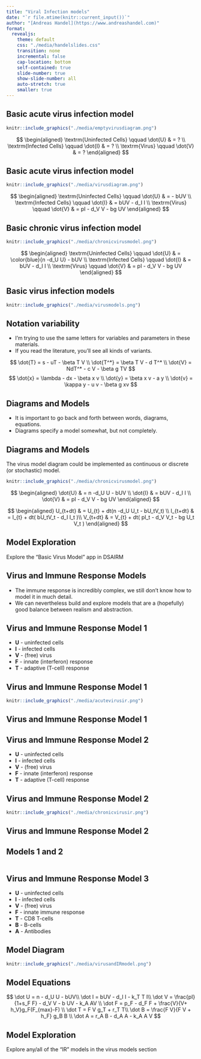 ```yaml
---
title: "Viral Infection models"
date: "`r file.mtime(knitr::current_input())`"
author: "[Andreas Handel](https://www.andreashandel.com)"
format: 
  revealjs:
    theme: default
    css: "./media/handelslides.css"
    transition: none
    incremental: false
    cap-location: bottom
    self-contained: true
    slide-number: true
    show-slide-number: all
    auto-stretch: true
    smaller: true
---
```




## Basic acute virus infection model

```r
knitr::include_graphics("./media/emptyvirusdiagram.png")
```

$$
\begin{aligned}
\textrm{Uninfected Cells} \qquad \dot{U} & =  ? \\
\textrm{Infected Cells} \qquad \dot{I} & =  ? \\     
\textrm{Virus} \qquad  \dot{V} & =  ? 
\end{aligned}
$$

## Basic acute virus infection model

```r
knitr::include_graphics("./media/virusdiagram.png")
```

$$
\begin{aligned}
\textrm{Uninfected Cells} \qquad \dot{U} & =   - bUV \\
\textrm{Infected Cells} \qquad \dot{I} & =  bUV - d_I I \\     
\textrm{Virus} \qquad  \dot{V} & =  pI - d_V V -  bg UV 
\end{aligned}
$$



## Basic chronic virus infection model

```r
knitr::include_graphics("./media/chronicvirusmodel.png")
```

$$
\begin{aligned}
\textrm{Uninfected Cells} \qquad \dot{U} & = \color{blue}{n -d_U U} - bUV \\
\textrm{Infected Cells} \qquad \dot{I} & =  bUV - d_I I \\     
\textrm{Virus} \qquad  \dot{V} & =  pI - d_V V -  bg UV 
\end{aligned}
$$

## Basic virus infection models

```r
knitr::include_graphics("./media/virusmodels.png")
```



## Notation variability
* I'm trying to use the same letters for variables and parameters in these materials.
* If you read the literature, you'll see all kinds of variants.

$$
\dot{T} = s - uT - \beta T V \\
\dot{T^*}  =  \beta T V - d T^* \\
\dot{V}  =  NdT^* - c V -  \beta g TV 
$$
$$
\dot{x} = \lambda - dx - \beta x v \\
\dot{y}  =  \beta x v - a y \\
\dot{v}  =  \kappa y - u v -  \beta g xv 
$$


## Diagrams and Models
* It is important to go back and forth between words, diagrams, equations.
* Diagrams specify a model somewhat, but not completely. 


## Diagrams and Models
The virus model diagram could be implemented as continuous or discrete (or stochastic) model.

```r
knitr::include_graphics("./media/chronicvirusmodel.png")
```

$$
\begin{aligned}
\dot{U} & = n -d_U U - bUV \\
\dot{I} & =  bUV - d_I I \\     
\dot{V} & =  pI - d_V V -  bg UV 
\end{aligned}
$$

$$
\begin{aligned}
U_{t+dt} & = U_{t} + dt(n -d_U U_t - bU_tV_t) \\
I_{t+dt} & = I_{t} + dt( bU_tV_t - d_I I_t )\\     
V_{t+dt} & = V_{t} + dt( pI_t - d_V V_t -  bg U_t V_t ) 
\end{aligned}
$$


## Model Exploration
Explore the "Basic Virus Model" app in DSAIRM


## Virus and Immune Response Models
* The immune response is incredibly complex, we still don't know how to model it in much detail.
* We can nevertheless build and explore models that are a (hopefully) good balance between realism and abstraction.


## Virus and Immune Response Model 1

* **U** - uninfected cells 
* **I** - infected cells
* **V** - (free) virus
* **F** - innate (interferon) response
* **T** - adaptive (T-cell) response

## Virus and Immune Response Model 1

```r
knitr::include_graphics("./media/acutevirusir.png")
```

## Virus and Immune Response Model 1


\begin{aligned}
\dot U & = - b U V  \\
\dot I & = b U V - d_I I - k_T T I   \\
\dot V & = \frac{p}{1+k_F F}I - d_V V - gb UV \\
\dot F & = r_F I - d_F F \\
\dot T & = r_T T F - d_T T
\end{aligned}



## Virus and Immune Response Model 2

* **U** - uninfected cells 
* **I** - infected cells
* **V** - (free) virus
* **F** - innate (interferon) response
* **T** - adaptive (T-cell) response


## Virus and Immune Response Model 2

```r
knitr::include_graphics("./media/chronicvirusir.png")
```


## Virus and Immune Response Model 2

\begin{aligned}
\dot U & = n - d_U U - b U V  \\
\dot I & = bUV - d_I I - k_T T I   \\
\dot V & = \frac{p}{1+k_F F}I - d_V V - gb UV \\
\dot F & = r_F I - d_F F \\
\dot T & = r_T T V - d_T T
\end{aligned}

## Models 1 and 2

:::: {.columns}
::: {.column width="50%"}
\begin{aligned}
\dot U & = - b U V  \\
\dot I & = b U V - d_I I - k_T T I   \\
\dot V & = \frac{p}{1+k_F F}I - d_V V - gb UV \\
\dot F & = r_F I - d_F F \\
\dot T & = r_T T F - d_T T
\end{aligned}
:::

::: {.column width="50%"}
\begin{aligned}
\dot U & = \color{blue}{n - d_U U} - b U V  \\
\dot I & = bUV - d_I I - k_T T I   \\
\dot V & = \frac{p}{1+k_F F}I - d_V V - gb UV \\
\dot F & = r_F I - d_F F \\
\dot T & = \color{blue}{r_T T V} - d_T T
\end{aligned}
:::
::::





## Virus and Immune Response Model 3


* **U** - uninfected cells 
* **I** - infected cells
* **V** - (free) virus
* **F** - innate immune response
* **T** - CD8 T-cells
* **B** - B-cells
* **A** - Antibodies


## Model Diagram
```r
knitr::include_graphics("./media/virusandIRmodel.png")
```


## Model Equations
$$
\dot U = n - d_U U - bUV\\ 
\dot I = bUV - d_I I - k_T T I\\
\dot V = \frac{pI}{1+s_F F} - d_V V - b UV - k_A AV \\
\dot F = p_F - d_F F + \frac{V}{V+ h_V}g_F(F_{max}-F)  \\ 
\dot T = F V g_T + r_T T\\
\dot B = \frac{F V}{F V + h_F} g_B B \\
\dot A = r_A B - d_A A - k_A A V
$$

## Model Exploration
Explore any/all of the "IR" models in the virus models section

<!-- ## Homework -->

<!-- * If you haven't already, take a look at the "Basic Bacteria Model" app and - in as much detail as you have time - go through the "What to do" tasks. You can try yourself first, or look at the solution right away. -->
<!-- * Take an especially close look at the solution for task 6, we will use a similar approach tomorrow. -->
<!-- * Link to solution file is in the schedule of the class website.  -->






